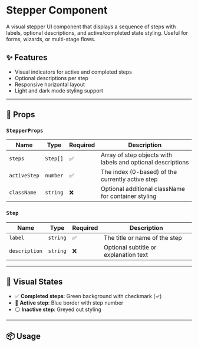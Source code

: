 # Stepper Component

A visual stepper UI component that displays a sequence of steps with labels, optional descriptions, and active/completed state styling. Useful for forms, wizards, or multi-stage flows.

## ✨ Features

- Visual indicators for active and completed steps  
- Optional descriptions per step  
- Responsive horizontal layout  
- Light and dark mode styling support

---

## 🧩 Props

### `StepperProps`

| Name         | Type              | Required | Description                                             |  
|--------------|-------------------|----------|---------------------------------------------------------|  
| `steps`      | `Step[]`          | ✅       | Array of step objects with labels and optional descriptions |  
| `activeStep` | `number`          | ✅       | The index (0-based) of the currently active step        |  
| `className`  | `string`          | ❌       | Optional additional className for container styling     |

### `Step`

| Name           | Type     | Required | Description                           |  
|----------------|----------|----------|---------------------------------------|  
| `label`        | `string` | ✅       | The title or name of the step         |  
| `description`  | `string` | ❌       | Optional subtitle or explanation text |

---

## 🎨 Visual States

- ✅ **Completed steps**: Green background with checkmark (✓)  
- 🔵 **Active step**: Blue border with step number  
- ⚪ **Inactive step**: Greyed out styling

---

## 📦 Usage

